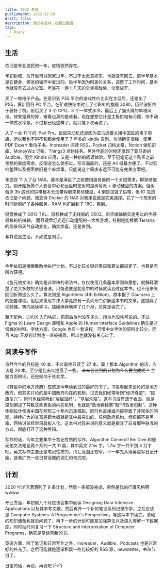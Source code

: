 ```yaml
---
title: 2022 总结
publishedAt: 2022-12-30
draft: false
description: 西郊有密林，祝君出重围
tags:
  - Diary
---
```


## 生活

依旧是有业游民的一年，疫情依然存在。

年初封城，放开后可以回家过年，不过不太愿意挤车，也就没有回去。前半年基本是在健身、懈怠的循环中度过的。后半年因为时差的关系，调整了工作时间，基本也就没有去过办公室。年底在一连十几天的全民核酸后，全面放开。

买了一堆电子产品。在意识到 PS5 平台的游戏性价比实在太低后，还是出了 PS5，重新回归 PC 平台。在矿难快结束时上了七彩虹的旗舰 3080，历经波折终于装好了机。前后买了 3 个 CPU，3 个一体式水冷，最后上了猫头鹰的单塔风冷。效果是真的好，难看也真的是难看。现在想想估计是主板供电有问题，带不动一体式水冷泵。不过都已经这样了，就只能下次再说了。

入了一台 11 寸的 iPad Pro。说起来动机还是因为亚马逊要关闭中国区的电子商店，所以我也不得不和那台使用了 7 年多的 kindle 告别。体验确实很棒，使用 PDF Expert 看电子书，Inoreader 阅读 RSS，Pocket 归档文章，Notion 做知识库，MoneyWiz 记账，Things3 规划任务。另外年底的时候还发现了亚马逊的 Audible，配合 Kindle 应用，又是一种新的阅读体验。至于记笔记这个购买之前预想的重度需求，反倒没怎么使用过。写写画画的，还是 A4 纸最方便了。不过归档整理以及搜索依旧是个麻烦事。只能说这个需求永远不可能有完美方案吧。

年底双 11 入了台 NAS。基本是满足了之前使用服务器的一个关键需求，即存储能力。刚开始折腾个人影音中心和云盘时使用的是树莓派 + 移动硬盘的方案。但树莓派 3b 孱弱的供电根本无法带得起来移动硬盘。4 倒是加强了供电，但 IO 瓶颈依旧是个问题。而支持 Docker 的 NAS 对我来说就是完美选择。花了一个周末的时间折腾好了各种服务，RAM 也扩展到了 18G，爽到。

键盘换成了 G913 TKL，鼠标换成了无线版的 G502。凯华矮轴确实是用过的手感最棒的机械轴。 而且键盘灯光还自动适配的一大堆游戏，特别是能根据 Terraria 的场景和天气自动变化，确实惊喜。还是爽到。

与其说是生活，不如说是剁手。

## 学习

今年依旧是懒懒散散地执行计划。不过比较关键的英语和算法都搞定了，也算是有所收获吧。

《旋元佑文法》确实是非常棒的语法书，仅仅使用几条基本原则和思想，就解释清楚了绝大多数的关键语法。只能说要是初高中的时候就读到过这本书，也不用来来回回折腾这么久了。算法则是 Algorithms (4th Edition)，原本报了 Coursera 上的配套课程。但后来发现牛津大学竟然有一系列专门讲解这本书的文章，遂抛弃了视频课，转向阅读学习。磕磕绊绊地学了几个月，总算是读完了。

至于配色、UI/UX 入门啥的，前前后后也没花多久，所以也没啥可说的。不过 Figma 的 Learn Design 课程和 Apple 的 Human Interface Guidelines 确实是非常棒的材料。字体方面，Google 也有一套课程，可惜中文字体的资料比较少。而且 App 开发的计划也一直被搁置，所以也就没有关心过了。

## 阅读与写作

虽然今年的目标是 40 本，不过最终只读了 27 本。算上那本 Algorithm 的话，应该是 28 本。至少是比去年提高了一些。 ~~辛辛苦苦列的计划为什么要完成呢？~~ 主题方面的话，还是倾向于社会学。

《转型中的地方政府》应该是今年读到过的最好的书了。书名看起来谈论的是地方政府，但其实讨论的是中国政府内在的机制。过去我们经常听到“经济奇迹”，“民族复兴”，同时也经常听到“层层加码”，“基层沦陷”。这本书没有流于表面，而是深刻阐述了导致这些表象的内在机制，也就是“政治锦标赛”和“行政发包制”。这种体制设计使得中国在短短三十年内迅速崛起，同时也直接或间接导致了非常多的问题。持续扩大的贫富差距大概就是其中最突出的。任何政府机构、组织都不是黑箱，网络讨论经常将其拟人化。这本书对我来说的意义就是摒弃了前者那种肤浅的方式，彻底打开了这种黑箱。

写作的话，今年主要集中于笔记性质的写作。Algorithm Connect! Re: Dive 和旋元佑文法笔记两个系列一共 11 篇，其中英文 2.1w 字，1.7w 字一共不到 4 万字吧。英文写作主要还是笔记性质的，词汇范围比较窄。下一年先从用英语写日记开始，逐渐扩充一些日常话题的词汇和句式吧。

## 计划

2020 年洋洋洒洒列了 9 条计划，然后一条都没完成，果然是我的行事风格啊 wwww

专业方面，年初前几个月应该会集中阅读 Designing Data-Intensive Applications 以及其参考文献。然后再开一个新的笔记系列记录所学。之后应该是 Computer Systems: A Programmer's Perspective。等这两本书读完，基础的知识储备也就没问题了。再下一步的计划可能是加强算法以及深入理解一下数据库，同时抽时间复习一下 Structure and Interpretation of Computer Programs，确实是常读常新的书。

英语方面，除了笔记和日常写作之外，Inoreader，Audible，Podcasts 也是非常好的补充了。之后可能就是逐渐积累一些比较好的 RSS 源，newsletter，书和节目了。

日语的话，再议，再议吧 (⁰▿⁰)
